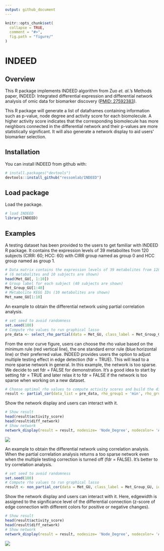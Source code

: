 ```yaml
---
output: github_document
---
```


<!-- README.md is generated from README.Rmd. Please edit that file -->

```r
knitr::opts_chunk$set(
  collapse = TRUE,
  comment = "#>",
  fig.path = "figure/"
)
```

# INDEED
## Overview

This R package implements INDEED algorithm from Zuo *et. al.*'s Methods paper, INDEED: Integrated differential expression and differential network analysis of omic data for biomarker discovery ([PMID: 27592383](https://www.ncbi.nlm.nih.gov/pubmed/?term=27592383%5Buid%5D)). 

This R package will generate a list of dataframes containing information such as p-value, node degree and activity score for each biomolecule. A higher activity score indicates that the corresponding biomolecule has more neighbors connected in the differential network and their p-values are more statistically significant. It will also generate a network display to aid users' biomarker selection.

## Installation

You can install INDEED from github with:

```r
# install.packages("devtools")
devtools::install_github("ressomlab/INDEED")
```

## Load package

Load the package.

```r
# load INDEED
library(INDEED)
```

## Examples

A testing dataset has been provided to the users to get familiar with INDEED R package. It contains the expression levels of 39 metabolites from 120 subjects (CIRR: 60; HCC: 60) with CIRR group named as group 0 and HCC group named as group 1.

```r
# Data matrix contains the expression levels of 39 metabolites from 120 subjects 
# (6 metabolites and 10 subjects are shown)
head(Met_GU[, 1:10])
# Group label for each subject (40 subjects are shown)
Met_Group_GU[1:40]
# Metabolite KEGG IDs (10 metabolites are shown)
Met_name_GU[1:10]
```

An example to obtain the differential network using partial correlation analysis.

```r
# set seed to avoid randomness
set.seed(100)
# Compute rho values to run graphical lasso
pre_data <- select_rho_partial(data = Met_GU, class_label = Met_Group_GU, id = Met_name_GU, error_curve = TRUE)
```

From the error curve figure, users can choose the rho value based on the minimum rule (red vertical line), the one standard error rule (blue horizontal line) or their preferred value. INDEED provides users the option to adjust multiple testing effect in edge detection (fdr = TRUE). This will lead to a more sparse network in general. In this example, the network is too sparse. We decide to set fdr = FALSE for demonstration. It's a good idea to start by setting fdr = TRUE and later relax it to fdr = FALSE if the network is too sparse when working on a new dataset.

```r
# Choose optimal rho values to compute activity scores and build the differential network
result <- partial_cor(data_list = pre_data, rho_group1 = 'min', rho_group2 = "min", p_val = pvalue_M_GU, permutation = 1000, permutation_thres = 0.05, fdr = FALSE)
```

Show the network display and users can interact with it.

```r
# Show result 
head(result$activity_score)
head(result$diff_network)
# Show network
network_display(result = result, nodesize= 'Node_Degree', nodecolor= 'Activity_Score', edgewidth= FALSE, layout= 'nice')
```

<!-- Network display image was generated from somewhere else -->

![](figure/network_display_partial.png)<!-- -->

An example to obtain the differential network using correlation analysis. When the partial correlation analysis returns a too sparse network even when the multiple testing correction is turned off (fdr = FALSE). It's better to try correlation analysis.

```r
# set seed to avoid randomness
set.seed(100)
# Compute rho values to run graphical lasso
result <- non_partial_cor(data = Met_GU, class_label = Met_Group_GU, id = Met_name_GU, method = "pearson", p_val = pvalue_M_GU, permutation = 1000, permutation_thres = 0.05, fdr = FALSE)
```

Show the network display and users can interact with it. Here, edgewidth is assigned to the significance level of the differential connection (z-score of edge connection with different colors for positive or negative changes).

```r
# Show result 
head(result$activity_score)
head(result$diff_network)
# Show network
network_display(result = result, nodesize= 'Node_Degree', nodecolor= 'Activity_Score', edgewidth= TRUE, layout= 'nice')
```

<!-- Network display image was generated from somewhere else -->

![](figure/network_display_correlation.png)<!-- -->
